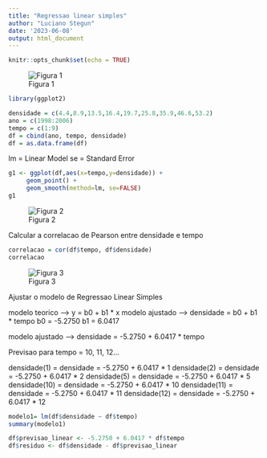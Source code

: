 ```yaml
---
title: "Regressao linear simples"
author: "Luciano Stegun"
date: '2023-06-08'
output: html_document
---
```


```r
knitr::opts_chunk$set(echo = TRUE)
```
![Figura 1](C:/Users/logonrmlocal/Documents/fiap-mba-dts/Statistics with R/Class 05/figura1_densidade_celular.png)

```r
library(ggplot2)
```

```r
densidade = c(4.4,8.9,13.5,16.4,19.7,25.8,35.9,46.6,53.2)
ano = c(1998:2006)
tempo = c(1:9)
df = cbind(ano, tempo, densidade)
df = as.data.frame(df)
```

lm = Linear Model
se = Standard Error
```r
g1 <- ggplot(df,aes(x=tempo,y=densidade)) +
     geom_point() +
     geom_smooth(method=lm, se=FALSE)
g1
```

![Figura 2](C:/Users/logonrmlocal/Documents/fiap-mba-dts/Statistics with R/Class 05/figura2_correlacao_Pearson.png)

Calcular a correlacao de Pearson entre densidade e tempo
```r
correlacao = cor(df$tempo, df$densidade)
correlacao
```

![Figura 3](C:/Users/logonrmlocal/Documents/fiap-mba-dts/Statistics with R/Class 05/figura3_regressao_linear_simples.png)

Ajustar o modelo de Regressao Linear Simples

modelo teorico --> y = b0 + b1 * x
modelo ajustado --> densidade = b0 + b1 * tempo
b0 = -5.2750
b1 = 6.0417

modelo ajustado --> densidade = -5.2750 + 6.0417 * tempo

Previsao para tempo = 10, 11, 12...

densidade(1) = densidade = -5.2750 + 6.0417 * 1
densidade(2) = densidade = -5.2750 + 6.0417 * 2
densidade(5) = densidade = -5.2750 + 6.0417 * 5
densidade(10) = densidade = -5.2750 + 6.0417 * 10
densidade(11) = densidade = -5.2750 + 6.0417 * 11
densidade(12) = densidade = -5.2750 + 6.0417 * 12

```r
modelo1= lm(df$densidade ~ df$tempo)
summary(modelo1)
```

```r
df$previsao_linear <- -5.2750 + 6.0417 * df$tempo
df$residuo <- df$densidade - df$previsao_linear
```
